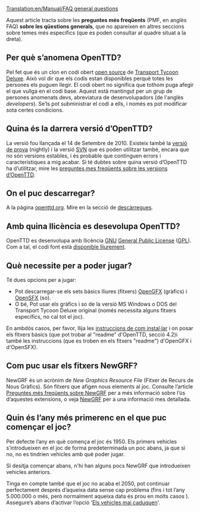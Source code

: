 [[Translation:en/Manual/FAQ general questions]]


Aquest article tracta sobre les '''preguntes més freqüents''' (PMF, en anglès FAQ) '''sobre les qüestions generals''', que no apareixen en altres seccions sobre temes més específics (que es poden consultar al quadre situat a la dreta).

==Per què s’anomena OpenTTD?==
Pel fet que és un clon en codi obert [http://www.opensource.org/ open source] de [[es/Archive/OpenTTD/Transport Tycoon Deluxe|Transport Tycoon Deluxe]]. Això vol dir que els codis estan disponibles perquè totes les persones els puguen llegir. El codi obert no significa que tothom puga afegir el que vullga en el codi base. Aquest està mantingut per un grup de persones anomenats devs, abreviatura de desenvolupadors (de l'anglès ''developers''). Se’ls pot subministrar el codi a ells, i només es pot modificar sota certes condicions.

==Quina és la darrera versió d’OpenTTD?==
La versió {{en/Version}} fou llançada el 14 de Setembre de 2010. Existeix també la [[ca/Versió de prova|versió de prova]] (nightly) i la versió [https://www.wikipedia.org/wiki/ca:Subversion SVN] que es poden utilitzar també, encara que no són versions estables, i és probable que continguen errors i característiques a mig acabar. Si té dubtes sobre quina versió d’OpenTTD ha d’utilitzar, mire les [[ca/Preguntes més freqüents sobre les versions d’OpenTTD|preguntes mes freqüents sobre les versions d’OpenTTD]].

==On el puc descarregar?==
A la pàgina [http://www.openttd.org/download-stable openttd.org]. Mire en la secció de [[ca/Descàrregues|descàrregues]].

==Amb quina llicència es desevolupa OpenTTD?==
OpenTTD es desenvolupa amb llicència [http://www.gnu.org/ GNU] [http://www.gnu.org/copyleft/gpl.html General Public License] ([https://www.wikipedia.org/wiki/ca:GPL GPL]). Com a tal, el codi font està [[ca/Preguntes més freqüents sobre desenvolupament#on-puc-obtenir-el-codi-font|disponible lliurement]].

==Què necessite per a poder jugar?==
Té dues opcions per a jugar:
* Pot descarregar-se els sets bàsics lliures (fitxers) [http://dev.openttdcoop.org/projects/opengfx OpenGFX] (gràfics) i [http://dev.openttdcoop.org/projects/opensfx OpenSFX] (so).
* O bé, Pot usar els gràfics i so de la versió MS Windows o DOS del Transport Tycoon Deluxe original (només necessita alguns fitxers específics, no cal tot el joc).
En ambdós casos, per favor, llija les [[ca/Manual/Instal·lació|instruccions de com instal·lar]] i on posar els fitxers bàsics (que pot trobar al "readme" d'OpenTTD, secció 4.2)i també les instruccions (que es troben en els fitxers "readme") d'OpenGFX i d'OpenSFX).

==Com puc usar els fitxers NewGRF?==
NewGRF és un acrònim de ''New Graphics Resource File'' (Fitxer de Recurs de Nous Gràfics). Són fitxers que afigen nous elements al joc. Consulte l’article [[ca/Archive/Community/Preguntes més freqüents sobre NewGRF|Preguntes més freqüents sobre NewGRF]] per a més informació sobre l’ús d’aquestes extensions, o veja [[ca/NewGRF|NewGRF]] per a una informació mes detallada.

==Quin és l’any més primerenc en el que puc començar el joc?==
Per defecte l’any en què comença el joc és 1950. Els primers vehicles s’introdueixen en el joc de forma predeterminada un poc abans, ja que si no, no es tindrien vehicles amb què poder jugar.

Si desitja començar abans, n'hi han alguns pocs NewGRF que introdueixen vehicles anteriors.

Tinga en compte també que el joc no acaba el 2050, pot continuar perfectament després d’aqueixa data sense cap problema (fins i tot l’any 5.000.000 o més, però normalment aqueixa data és prou en molts casos {{en/Emoticon|:)}}). Assegure’s abans d’activar l’opció '[[ca/Paràmetres avançats/Vehicles#els-vehicles-mai-caduquen|Els vehicles mai caduquen]]'.